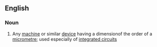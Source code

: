 ==English==

===Noun===
{{en-noun}}

# Any [[machine]] or similar [[device]] having a dimensionof the order of a [[micrometre]]; used especially of [[integrated circuit]]s